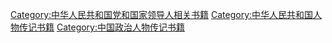 [[Category:中华人民共和国党和国家领导人相关书籍|Category:中华人民共和国党和国家领导人相关书籍]]
[[Category:中华人民共和国人物传记书籍|Category:中华人民共和国人物传记书籍]]
[[Category:中国政治人物传记书籍|Category:中国政治人物传记书籍]]